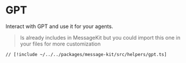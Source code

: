 # GPT

Interact with GPT and use it for your agents.

> Is already includes in MessageKit but you could import this one in your files for more customization

```tsx [src/helpers/gpt.ts]
// [!include ~/../../packages/message-kit/src/helpers/gpt.ts]
```
